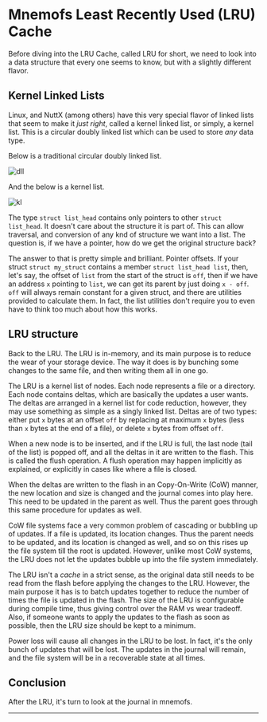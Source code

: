 


# Mnemofs Least Recently Used (LRU) Cache

Before diving into the LRU Cache, called LRU for short, we need to look into a data structure that every one seems to know, but with a slightly different flavor.

## Kernel Linked Lists

Linux, and NuttX (among others) have this very special flavor of linked lists that seem to make it _just right_, called a kernel linked list, or simply, a kernel list. This is a circular doubly linked list which can be used to store _any_ data type.

Below is a traditional circular doubly linked list.

![dll](https://res.cloudinary.com/dbzi2yvvc/image/upload/v1720435118/mnemofs/Screenshot_20240708_160735_ivk5au.png)

And the below is a kernel list.

![kl](https://res.cloudinary.com/dbzi2yvvc/image/upload/v1720435871/mnemofs/Screenshot_20240708_162053_rjxu4o.png)

The type `struct list_head` contains only pointers to other `struct list_head`. It doesn't care about the structure it is part of. This can allow traversal, and conversion of any knd of structure
we want into a list. The question is, if we have a pointer, how do we get the original structure back?

The answer to that is pretty simple and brilliant. Pointer offsets. If your struct `struct my_struct` contains a member `struct list_head list`, then, let's say, the offset of `list` from the start of the struct is `off`, then if we have an address `x` pointing to `list`, we can get its parent by just doing `x - off`. `off` will always remain constant for a given struct, and there are utilities provided to calculate them. In fact, the list utilities don't require you to even have to think too much about how this works.

## LRU structure

Back to the LRU. The LRU is in-memory, and its main purpose is to reduce the wear of your storage device. The way it does is by bunching some changes to the same file, and then writing them all
in one go.

The LRU is a kernel list of nodes. Each node represents a file or a directory. Each node contains deltas, which are basically the updates a user wants. The deltas are arranged in a kernel list for code reduction, however, they may use something as simple as a singly linked list. Deltas are of two types: either put `x` bytes at an offset `off` by replacing at maximum `x` bytes (less than `x` bytes at the end of a file), or delete `x` bytes from offset `off`.

When a new node is to be inserted, and if the LRU is full, the last node (tail of the list) is popped off, and all the deltas in it are written to the flash. This is called the flush operation. A flush operation may happen implicitly as explained, or explicitly in cases like where a file is closed.

When the deltas are written to the flash in an Copy-On-Write (CoW) manner, the new location and size is changed and the journal comes into play here. This need to be updated in the parent as well. Thus the parent goes through this same procedure for updates as well.

CoW file systems face a very common problem of cascading or bubbling up of updates. If a file is updated, its location changes. Thus the parent needs to be updated, and its location is changed as well, and so on this rises up the file system till the root is updated. However, unlike most CoW systems, the LRU does not let the updates bubble up into the file system immediately.

The LRU isn't a _cache_ in a strict sense, as the original data still needs to be read from the flash before applying the changes to the LRU. However, the main purpose it has is to batch updates together to reduce the number of times the file is updated in the flash. The size of the LRU is configurable during compile time, thus giving control over the RAM vs wear tradeoff. Also, if someone wants to apply the updates to the flash as soon as possible, then the LRU size should be kept to a minimum.

Power loss will cause all changes in the LRU to be lost. In fact, it's the only bunch of updates that will be lost. The updates in the journal will remain, and the file system will be in a recoverable state at all times.

## Conclusion

After the LRU, it's turn to look at the journal in mnemofs.

---

<Cards>
<Card icon="❰&emsp;" title="Mnemofs" href={prev} />
<Card icon="❱&emsp;" title="Mnemofs Journal" href={next} />
</Cards>
<br/>
<Card icon="⌂&emsp;" title="Home" href={home} />